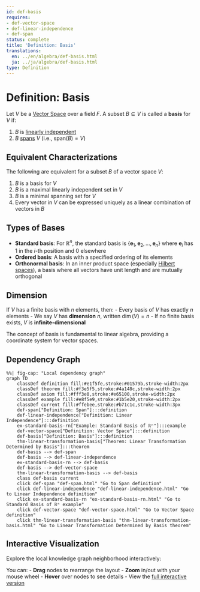 ```yaml
---
id: def-basis
requires:
- def-vector-space
- def-linear-independence
- def-span
status: complete
title: 'Definition: Basis'
translations:
  en: ../en/algebra/def-basis.html
  ja: ../ja/algebra/def-basis.html
type: Definition
---
```


# Definition: Basis {#def-basis}

Let $V$ be a [Vector Space](def-vector-space.qmd) over a field $F$. A subset $B \subseteq V$ is called a **basis** for $V$ if:

1. $B$ is [linearly independent](def-linear-independence.qmd)
2. $B$ [spans](def-span.qmd) $V$ (i.e., $\text{span}(B) = V$)

## Equivalent Characterizations

The following are equivalent for a subset $B$ of a vector space $V$:

1. $B$ is a basis for $V$
2. $B$ is a maximal linearly independent set in $V$
3. $B$ is a minimal spanning set for $V$
4. Every vector in $V$ can be expressed uniquely as a linear combination of vectors in $B$

## Types of Bases

- **Standard basis**: For $\mathbb{R}^n$, the standard basis is $\{\mathbf{e}_1, \mathbf{e}_2, \ldots, \mathbf{e}_n\}$ where $\mathbf{e}_i$ has 1 in the $i$-th position and 0 elsewhere
- **Ordered basis**: A basis with a specified ordering of its elements
- **Orthonormal basis**: In an inner product space (especially [Hilbert spaces](../analysis/def-hilbert-space.qmd)), a basis where all vectors have unit length and are mutually orthogonal

## Dimension

If $V$ has a finite basis with $n$ elements, then:
- Every basis of $V$ has exactly $n$ elements
- We say $V$ has **dimension** $n$, written $\dim(V) = n$
- If no finite basis exists, $V$ is **infinite-dimensional**

The concept of basis is fundamental to linear algebra, providing a coordinate system for vector spaces.

## Dependency Graph

```mermaid
%%| fig-cap: "Local dependency graph"
graph TD
    classDef definition fill:#e1f5fe,stroke:#01579b,stroke-width:2px
    classDef theorem fill:#f3e5f5,stroke:#4a148c,stroke-width:2px
    classDef axiom fill:#fff3e0,stroke:#e65100,stroke-width:2px
    classDef example fill:#e8f5e9,stroke:#1b5e20,stroke-width:2px
    classDef current fill:#ffebee,stroke:#b71c1c,stroke-width:3px
    def-span["Definition: Span"]:::definition
    def-linear-independence["Definition: Linear Independence"]:::definition
    ex-standard-basis-rn["Example: Standard Basis of ℝⁿ"]:::example
    def-vector-space["Definition: Vector Space"]:::definition
    def-basis["Definition: Basis"]:::definition
    thm-linear-transformation-basis["Theorem: Linear Transformation Determined by Basis"]:::theorem
    def-basis --> def-span
    def-basis --> def-linear-independence
    ex-standard-basis-rn --> def-basis
    def-basis --> def-vector-space
    thm-linear-transformation-basis --> def-basis
    class def-basis current
    click def-span "def-span.html" "Go to Span definition"
    click def-linear-independence "def-linear-independence.html" "Go to Linear Independence definition"
    click ex-standard-basis-rn "ex-standard-basis-rn.html" "Go to Standard Basis of ℝⁿ example"
    click def-vector-space "def-vector-space.html" "Go to Vector Space definition"
    click thm-linear-transformation-basis "thm-linear-transformation-basis.html" "Go to Linear Transformation Determined by Basis theorem"
```

## Interactive Visualization

Explore the local knowledge graph neighborhood interactively:

::: {.graph-viz data-id="def-basis" data-width="700" data-height="500"}
:::

You can:
- **Drag** nodes to rearrange the layout
- **Zoom** in/out with your mouse wheel
- **Hover** over nodes to see details
- View the [full interactive version](../../output/interactive/en/def-basis.html){target="_blank"}
